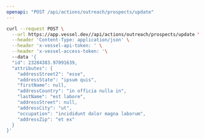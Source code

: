 ```yaml
---
openapi: "POST /api/actions/outreach/prospects/update"
---
```


<RequestExample>

```bash Request
curl --request POST \
  --url https://app.vessel.dev//api/actions/outreach/prospects/update \
  --header 'Content-Type: application/json' \
  --header 'x-vessel-api-token: ' \
  --header 'x-vessel-access-token: '\ 
  --data '{
  "id": 23284383.97091639,
  "attributes": {
    "addressStreet2": "esse",
    "addressState": "ipsum quis",
    "firstName": null,
    "addressCountry": "in officia nulla in",
    "lastName": "est labore",
    "addressStreet": null,
    "addressCity": "ut",
    "occupation": "incididunt dolor magna laborum",
    "addressZip": "et ex"
  }
}'
```

</RequestExample>


      